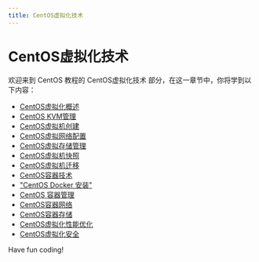 ```yaml
---
title: CentOS虚拟化技术
---
```


# CentOS虚拟化技术

欢迎来到 CentOS 教程的 CentOS虚拟化技术 部分，在这一章节中，你将学到以下内容：

- [CentOS虚拟化概述](./0-centos-virtualization-overview.mdx)
- [CentOS KVM管理](./1-centos-kvm-management.mdx)
- [CentOS虚拟机创建](./2-centos-virtual-machine-creation.mdx)
- [CentOS虚拟网络配置](./3-centos-virtual-network-configuration.mdx)
- [CentOS虚拟存储管理](./4-centos-virtual-storage-management.mdx)
- [CentOS虚拟机快照](./5-centos-virtual-machine-snapshot.mdx)
- [CentOS虚拟机迁移](./6-centos-virtual-machine-migration.mdx)
- [CentOS容器技术](./7-centos-container-technology.mdx)
- ["CentOS Docker 安装"](./8-centos-docker-installation.mdx)
- [CentOS 容器管理](./9-centos-container-management.mdx)
- [CentOS容器网络](./10-centos-container-network.mdx)
- [CentOS容器存储](./11-centos-container-storage.mdx)
- [CentOS虚拟化性能优化](./12-centos-virtualization-performance-optimization.mdx)
- [CentOS虚拟化安全](./13-centos-virtualization-security.mdx)

Have fun coding!